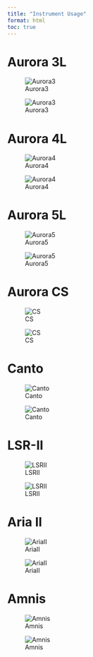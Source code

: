 ```yaml
---
title: "Instrument Usage"
format: html
toc: true
---
```


# Aurora 3L

![Aurora3](Aurora3L_Hours.png)

![Aurora3](Aurora3L_BarPlots.png)

# Aurora 4L

![Aurora4](Aurora4L_Hours.png)

![Aurora4](Aurora4L_BarPlots.png)

# Aurora 5L

![Aurora5](Aurora5L_Hours.png)

![Aurora5](Aurora5L_BarPlots.png)

# Aurora CS

![CS](AuroraCS_Hours.png)

![CS](AuroraCS_BarPlots.png)


# Canto

![Canto](Canto_Hours.png)

![Canto](Canto_BarPlots.png)

# LSR-II

![LSRII](LSR_Hours.png)

![LSRII](LSR_BarPlots.png)

# Aria II

![AriaII](AriaII_Hours.png)

![AriaII](AriaII_BarPlots.png)

# Amnis

![Amnis](Amnis_Hours.png)

![Amnis](Amnis_BarPlots.png)

